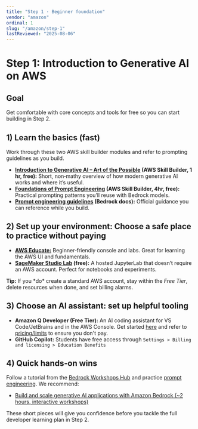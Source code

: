 ```yaml
---
title: "Step 1 · Beginner foundation"
vendor: "amazon"
ordinal: 1
slug: "/amazon/step-1"
lastReviewed: "2025-08-06"
---
```


# Step 1: Introduction to Generative AI on AWS

## Goal
Get comfortable with core concepts and tools for free so you can start building in Step 2.

## 1) Learn the basics (fast)
Work through these two AWS skill builder modules and refer to prompting guidelines as you build.
* **[Introduction to Generative AI – Art of the Possible](https://explore.skillbuilder.aws/learn/courses/17176/introduction-to-generative-ai-art-of-the-possible) (AWS Skill Builder, 1 hr, free):** Short, non‑mathy overview of how modern generative AI works and where it’s useful.  
* **[Foundations of Prompt Engineering](https://explore.skillbuilder.aws/learn/courses/17763/foundations-of-prompt-engineering) (AWS Skill Builder, 4hr, free):** Practical prompting patterns you’ll reuse with Bedrock models.  
* **[Prompt engineering guidelines](https://docs.aws.amazon.com/bedrock/latest/userguide/prompt-engineering-guidelines.html) (Bedrock docs):** Official guidance you can reference while you build.  

## 2) Set up your environment: Choose a safe place to practice without paying
* **[AWS Educate:](https://aws.amazon.com/education/awseducate/)** Beginner‑friendly console and labs. Great for learning the AWS UI and fundamentals.  
* **[SageMaker Studio Lab](https://studiolab.sagemaker.aws/faq) (free):** A hosted JupyterLab that doesn’t require an AWS account. Perfect for notebooks and experiments.  

<div className="bg-blue-50 rounded-lg p-6 mt-2">
<strong>Tip:</strong> If you *do* create a standard AWS account, stay within the <em>Free Tier</em>, delete resources when done, and set billing alarms.
</div>

## 3) Choose an AI assistant: set up helpful tooling
* **Amazon Q Developer (Free Tier):** An AI coding assistant for VS Code/JetBrains and in the AWS Console. Get started [here](https://aws.amazon.com/q/developer/) and refer to [pricing/limits](https://aws.amazon.com/q/developer/pricing/) to ensure you don't pay.
* **GitHub Copilot:** Students have free access through ```Settings > Billing and licensing > Education Benefits```

## 4) Quick hands‑on wins
Follow a tutorial from the [Bedrock Workshops Hub](https://workshops.aws/categories/Amazon%20Bedrock) and practice [prompt engineering](https://aws.amazon.com/what-is/prompt-engineering/). We recommend:
* [Build and scale generative AI applications with Amazon Bedrock (~2 hours, interactive workshops)](https://catalog.us-east-1.prod.workshops.aws/workshops/e820beb4-e87e-4a85-bc5b-01548ceba1f8/en-US)

These short pieces will give you confidence before you tackle the full developer learning plan in Step 2.
